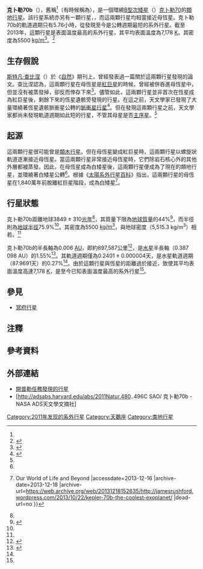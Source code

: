 {{noteTA
|T=zh-cn:开普勒70b; zh-tw:克卜勒70b; zh-hk:開普勒70b;
|1=zh-cn:空间望远镜; zh-tw:太空望遠鏡; zh-hk:太空望遠鏡;
|2=zh-cn:开普勒; zh-tw:克卜勒; zh-hk:開普勒;
}}
{{Planetbox begin 
| name = 克卜勒70b<br>Kepler-70b<br>KOI-55.01
}} 
<!--
{{Planetbox image
| image = 
| caption = 
}}
-->
{{Planetbox star
| star = [[克卜勒70|克卜勒70]]
| ra= {{RA|19|45|25}} 
| dec= {{DEC|+41|5|34}}
| constell=[[天鵝座|天鵝座]] 
| app_mag = 14.87 <ref>{{cite web|url=http://simbad.u-strasbg.fr/simbad/sim-id?protocol=html&Ident=KOI-55|title=SIMBAD query result|work=[[SIMBAD|SIMBAD]]|accessdate=1 January 2012|archive-date=2014-12-13|archive-url=https://web.archive.org/web/20141213010112/http://simbad.u-strasbg.fr/simbad/sim-id?protocol=html&Ident=KOI-55|dead-url=no}}</ref>
| dist_ly = 3849 ± 310
| dist_pc = 1180 ± 95 <ref name="ExtrasolardatabaseKOI-55">{{cite web|url=http://exoplanet.eu/planet.php?p1=KOI-55&p2=b|title=Notes for Planet KOI-55 b|work=Extrasolar Planet Database|accessdate=1 January 2012|deadurl=yes|archiveurl=https://www.webcitation.org/6BBQAqBA3?url=http://exoplanet.eu/catalog/koi-55_b/|archivedate=2012年10月5日}}</ref>
| class = sdB
| mass = 0.496 ± 0.002
| radius = 0.203 ± 0.007
| temperature = 27730 ± 270
}}
{{Planetbox orbit 
| semimajor = 0.006
| semimajor_gm = 0.897
| semimajor_mas = 
| periastron = 
| periastron_gm = 
| apastron = 
| apastron_gm = 
| eccentricity = 
| period = 0.2401 ± 0.000004
| inclination = ~65
| node = <!--longitude of the node, in degrees-->
| period_year = 
| arg_peri = 
| t_peri = 
| semi-amp = 
}}
{{Planetbox character 
| minimum_mass_earth = 4.45
| radius_earth = 0.76 <ref group="note">假設反照率為0.1。</ref> <ref name=ExtrasolardatabaseKOI-55 />
| density = 5500
}} 
{{Planetbox discovery 
| discovery_date = 2011年12月22日公布<ref name=nature-KOI-55>{{citation | display-authors=1 | first1=S. | last1=Charpinet | first2=G. | last2=Fontaine | first3=P. | last3=Brassard | first4=E. M. | last4=Green | first5=V. | last5=Van Grootel | first6=S. K. | last6=Randall | first7=R. | last7=Silvotti | first8=A. S. | last8=Baran | first9=R. H. | last9=Østensen | date=December 21, 2011 | title=A compact system of small planets around a former red-giant star | journal=Nature | volume=480 | pages=496–499 | doi=10.1038/nature10631 |bibcode = 2011Natur.480..496C }}</ref> 
| discoverers = Charpinet et al.<ref name=nature-KOI-55 /> 
| discovery_method = [[系外行星偵測法#恆星脈動時間變分法|恆星脈動時間變分法]]
| discovery_site = [[克卜勒太空望遠鏡|克卜勒太空望遠鏡]]
| discovery_status = 已發表論文
}} 
{{Planetbox catalog
| names = 
}}
{{Planetbox reference
| star = KOI-55
| planet = b
| simbad = KOI-55
}}
{{Planetbox end}}

'''克卜勒70b'''（{{lang en|'''Kepler-70b'''}}），舊稱{{lang|en|'''KOI-55.01'''}}<ref name=nature-KOI-55/>（有時候稱為{{lang|en|'''KOI-55 b'''}}），是一個環繞[[B型次矮星|B型次矮星]]（{{lang|en|sdB}}）[[克卜勒70|克卜勒70]]的[[類地行星|類地行星]]。該行星系統亦另有一顆行星，{{link-en|克卜勒70c|Kepler-70c}}，而這兩顆行星均相當接近母恆星。克卜勒70b的軌道週期只有5.76小時，從發現至今是公轉週期最短的系外行星。截至2013年，這顆行星是表面溫度最高的系外行星，其平均表面溫度為7,178 [[開氏溫標|K]]。其密度為5500 [[密度|kg/m<sup>3</sup>]]。<ref name="density">{{cite web|url=http://kepler.nasa.gov/Mission/discoveries/|title=Kepler mission disoveries|accessdate=23 May 2013|archive-date=2016-05-11|archive-url=https://web.archive.org/web/20160511054656/http://kepler.nasa.gov/Mission/discoveries/|dead-url=no}}</ref>

==生存假說==
[[斯特凡·查比涅|斯特凡·查比涅]]（{{lang|fr|Stéphane Charpinet}}）於《[[自然_(期刊)|自然]]》期刊上，曾經發表過一篇關於這兩顆行星發現的論文。查比涅認為，這兩顆行星在母恆星是[[紅巨星|紅巨星]]的時候，曾經被併吞進母恆星中，但並沒有被蒸發掉，卻反而倖存下來<ref name=universetodayKOI55>{{cite web|url=http://www.universetoday.com/92127/two-more-earth-sized-planets-discovered-by-kepler-orbiting-former-red-giant-star/|title=Two More Earth-Sized Planets Discovered by Kepler, Orbiting Former Red Giant Star|work=[[Universe_Today|Universe Today]]|accessdate=1 January 2012|archive-date=2012-03-13|archive-url=https://web.archive.org/web/20120313152249/http://www.universetoday.com/92127/two-more-earth-sized-planets-discovered-by-kepler-orbiting-former-red-giant-star/|dead-url=no}}</ref>。儘管如此，這兩顆行星並非首次在恆星成為紅巨星後，剩餘下來的恆星遺骸旁發現的行星。在這之前，天文學家已發現了大量環繞著恆星遺骸脈衝星公轉的[[脈衝星行星|脈衝星行星]]<ref>{{Cite web |url=http://news.discovery.com/space/astronomy/undead-suns-pulsar-planets-130513.htm |title=Pulsar Planets: Strange Worlds Orbiting Undead Stars - Discovery News |access-date=2013-12-16 |archive-url=https://web.archive.org/web/20131102160026/http://news.discovery.com/space/astronomy/undead-suns-pulsar-planets-130513.htm |archive-date=2013-11-02 |dead-url=yes }}</ref>。但在發現這兩顆行星之前，天文學家都尚未發現軌道週期如此短的行星，不管其母星是否[[主序星|主序星]]。<ref name=nature-KOI-55/>

==起源==
這兩顆行星很可能曾是[[氣體巨行星|類木行星]]。但在母恆星變成紅巨星時，這兩顆行星以螺旋狀軌道逐漸接近母恆星。當這兩顆行星非常接近母恆星時，它們除岩石核心外的其他外層都被蒸發。因此，在母恆星成為白矮星後，這兩顆行星便成為了現在的類地行星，並環繞著白矮星公轉<ref name=universetodayKOI55 />。根據《[[太陽系外行星百科|太陽系外行星百科]]》指出，這兩顆行星的母恆星在1,840萬年前脫離紅巨星階段，成為白矮星<ref>{{Cite web |url=http://jamesrushford.wordpress.com/2013/10/22/kepler-70b-the-coolest-exoplanet/ |title=Kepler 70b: The Coolest Exoplanet {{!}} Our World of Life and Beyond |accessdate=2013-12-16 |archive-date=2013-12-18 |archive-url=https://web.archive.org/web/20131218152635/http://jamesrushford.wordpress.com/2013/10/22/kepler-70b-the-coolest-exoplanet/ |dead-url=no }}</ref>。

==行星狀態==
克卜勒70b距離地球3849 ± 310[[光年|光年]]<ref name="ExtrasolardatabaseKOI-55"/>，其質量下限為[[地球質量|地球質量]]的44%<ref name="earth-sse">{{cite web |url=http://solarsystem.nasa.gov/planets/profile.cfm?Object=Earth&Display=Facts |title=Solar System Exploration: Earth: Facts & Figures |work=NASA |date=14 Feb 2011 |accessdate=2011-05-05 |archive-date=2015-04-19 |archive-url=https://web.archive.org/web/20150419035450/http://solarsystem.nasa.gov/planets/profile.cfm?Object=Earth&Display=Facts |dead-url=no }}</ref>，而半徑則為[[地球半徑|地球半徑]]75.9%<ref name=ExtrasolardatabaseKOI-55 />。其密度為5500 [[密度|kg/m<sup>3</sup>]]，與地球密度（5,515.3 kg/m<sup>3</sup>）相若。<ref name="density"/>

克卜勒70b的半長軸為0.006 [[天文單位|AU]]，即約897,587公里<ref name="IAU">{{citation|title=IAU WG on NSFA Current Best Estimates|url=http://maia.usno.navy.mil/NSFA/CBE.html|accessdate=2009-09-25|deadurl=yes|archiveurl=https://web.archive.org/web/20091208011235/http://maia.usno.navy.mil/NSFA/CBE.html|archivedate=2009-12-08}}</ref>，是[[水星|水星]]半長軸（0.387 098 AU）的1.55%<ref name="horizons">{{cite web | date=April 7, 2008 | first=Donald K. | last=Yeomans | url=http://ssd.jpl.nasa.gov/?horizons | title=HORIZONS System | publisher=NASA JPL | accessdate=2008-04-07 | archive-date=2007-03-28 | archive-url=https://web.archive.org/web/20070328180634/http://ssd.jpl.nasa.gov/?horizons | dead-url=no }}</ref>。其軌道週期僅為0.2401 ± 0.000004天，是水星軌道週期（87.9691天）的0.27%<ref name="horizons"/>。由於這顆行星與恆星的距離過於接近，致使其平均表面溫度高達7,178 [[熱力學溫標|K]]，是至今已知表面溫度最高的系外行星<ref name="ExtrasolardatabaseKOI-55"/>。

==參見==
*[[冥府行星|冥府行星]]

==注釋==
{{Reflist|group=note}}

==參考資料==
{{Reflist|2}}

==外部連結==
*[http://kepler.nasa.gov/Mission/discoveries/ 開普勒任務發現的行星]{{Wayback|url=http://kepler.nasa.gov/Mission/discoveries/ |date=20160511054656 }}
*[http://adsabs.harvard.edu/abs/2011Natur.480..496C SAO/ 克卜勒70b - NASA ADS天文學文摘社]{{Wayback|url=http://adsabs.harvard.edu/abs/2011Natur.480..496C |date=20180809115512 }}

[[Category:2011年发现的系外行星|Category:2011年发现的系外行星]]
[[Category:天鵝座|Category:天鵝座]]
[[Category:类地行星|Category:类地行星]]